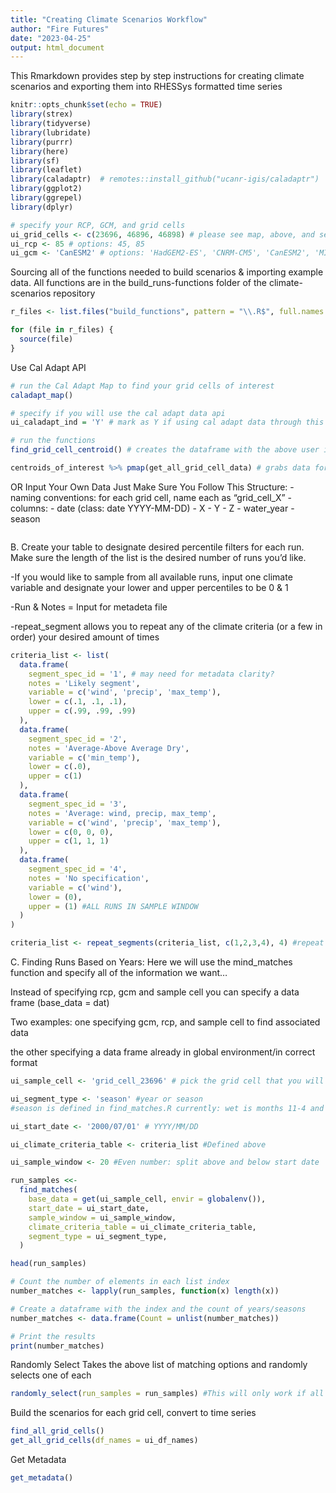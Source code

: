 ```yaml
---
title: "Creating Climate Scenarios Workflow"
author: "Fire Futures"
date: "2023-04-25"
output: html_document
---
```


This Rmarkdown provides step by step instructions for creating climate scenarios and exporting them into RHESSys formatted time series 

```r
knitr::opts_chunk$set(echo = TRUE)
library(strex)
library(tidyverse)
library(lubridate)
library(purrr)
library(here)
library(sf)
library(leaflet)
library(caladaptr)  # remotes::install_github("ucanr-igis/caladaptr")
library(ggplot2)
library(ggrepel)
library(dplyr)
```

```r
# specify your RCP, GCM, and grid cells
ui_grid_cells <- c(23696, 46896, 46898) # please see map, above, and select grid cells of interest in the format c(23696, 46896)
ui_rcp <- 85 # options: 45, 85
ui_gcm <- 'CanESM2' # options: 'HadGEM2-ES', 'CNRM-CM5', 'CanESM2', 'MIROC5'
```

Sourcing all of the functions needed to build scenarios & importing example data. All functions are in the build_runs-functions folder of the climate-scenarios repository
```r
r_files <- list.files("build_functions", pattern = "\\.R$", full.names = TRUE)

for (file in r_files) {
  source(file)
}
```

Use Cal Adapt API
```r
# run the Cal Adapt Map to find your grid cells of interest
caladapt_map()

# specify if you will use the cal adapt data api
ui_caladapt_ind = 'Y' # mark as Y if using cal adapt data through this api. if uploading your own data, no need to run this line.

# run the functions
find_grid_cell_centroid() # creates the dataframe with the above user inputs that the get_all_grid_cell_data() function will use to grab data for

centroids_of_interest %>% pmap(get_all_grid_cell_data) # grabs data for all grid cells 
```

OR Input Your Own Data
Just Make Sure You Follow This Structure:
- naming conventions: for each grid cell, name each as "grid_cell_X"
- columns:
  - date (class: date YYYY-MM-DD)
  - X
  - Y
  - Z
  - water_year
  - season
```r

```

B. Create your table to designate desired percentile filters for each run. Make sure the length of the list is the desired number of runs you'd like. 

-If you would like to sample from all available runs, input one climate variable and designate your lower and upper percentiles to be 0 & 1

-Run & Notes = Input for metadeta file

-repeat_segment allows you to repeat any of the climate criteria (or a few in order) your desired amount of times

```r
criteria_list <- list(
  data.frame(
    segment_spec_id = '1', # may need for metadata clarity?
    notes = 'Likely segment',
    variable = c('wind', 'precip', 'max_temp'),
    lower = c(.1, .1, .1),
    upper = c(.99, .99, .99)
  ),
  data.frame(
    segment_spec_id = '2',
    notes = 'Average-Above Average Dry',
    variable = c('min_temp'),
    lower = c(.0),
    upper = c(1)
  ),
  data.frame(
    segment_spec_id = '3',
    notes = 'Average: wind, precip, max_temp',
    variable = c('wind', 'precip', 'max_temp'),
    lower = c(0, 0, 0),
    upper = c(1, 1, 1)
  ),
  data.frame(
    segment_spec_id = '4',
    notes = 'No specification',
    variable = c('wind'),
    lower = (0),
    upper = (1) #ALL RUNS IN SAMPLE WINDOW 
  )
)

criteria_list <- repeat_segments(criteria_list, c(1,2,3,4), 4) #repeat 1-4 four times 
```

C. Finding Runs Based on Years: Here we will use the mind_matches function and specify all of the information we want...

Instead of specifying rcp, gcm and sample cell you can specify a data frame (base_data = dat)

Two examples: 
one specifying gcm, rcp, and sample cell to find associated data

the other specifying a data frame already in global environment/in correct format 

```r
ui_sample_cell <- 'grid_cell_23696' # pick the grid cell that you will base all your filtering off of. use '' for metadata purposes

ui_segment_type <- 'season' #year or season
#season is defined in find_matches.R currently: wet is months 11-4 and dry 5-10

ui_start_date <- '2000/07/01' # YYYY/MM/DD

ui_climate_criteria_table <- criteria_list #Defined above 

ui_sample_window <- 20 #Even number: split above and below start date 

run_samples <<-
  find_matches(
    base_data = get(ui_sample_cell, envir = globalenv()),
    start_date = ui_start_date, 
    sample_window = ui_sample_window,
    climate_criteria_table = ui_climate_criteria_table, 
    segment_type = ui_segment_type,
  )

head(run_samples)

# Count the number of elements in each list index
number_matches <- lapply(run_samples, function(x) length(x))

# Create a dataframe with the index and the count of years/seasons
number_matches <- data.frame(Count = unlist(number_matches))

# Print the results
print(number_matches)
```

Randomly Select
Takes the above list of matching options and randomly selects one of each
```r
randomly_select(run_samples = run_samples) #This will only work if all segments have something to sample from
```


Build the scenarios for each grid cell, convert to time series
```r
find_all_grid_cells()
get_all_grid_cells(df_names = ui_df_names)
```

Get Metadata
```r
get_metadata() 
```




